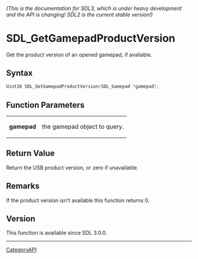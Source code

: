 ====== (This is the documentation for SDL3, which is under heavy development and the API is changing! SDL2 is the current stable version!) ======
= SDL_GetGamepadProductVersion =

Get the product version of an opened gamepad, if available.

== Syntax ==

<syntaxhighlight lang='c'>
Uint16 SDL_GetGamepadProductVersion(SDL_Gamepad *gamepad);
</syntaxhighlight>

== Function Parameters ==

{|
|'''gamepad'''
|the gamepad object to query.
|}

== Return Value ==

Return the USB product version, or zero if unavailable.

== Remarks ==

If the product version isn't available this function returns 0.

== Version ==

This function is available since SDL 3.0.0.

----
[[CategoryAPI]]


